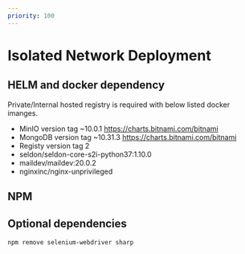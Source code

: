 ```yaml
---
priority: 100
---
```



# Isolated Network Deployment


## HELM and docker dependency

Private/Internal hosted registry is required with below listed docker imanges.

- MinIO version tag ~10.0.1 https://charts.bitnami.com/bitnami
- MongoDB version tag ~10.31.3 https://charts.bitnami.com/bitnami
- Registy version tag 2
- seldon/seldon-core-s2i-python37:1.10.0
- maildev/maildev:20.0.2
- nginxinc/nginx-unprivileged

## NPM

## Optional dependencies

```
npm remove selenium-webdriver sharp
```
